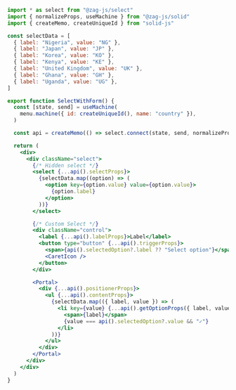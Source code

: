 ```jsx
import * as select from "@zag-js/select"
import { normalizeProps, useMachine } from "@zag-js/solid"
import { createMemo, createUniqueId } from "solid-js"

const selectData = [
  { label: "Nigeria", value: "NG" },
  { label: "Japan", value: "JP" },
  { label: "Korea", value: "KO" },
  { label: "Kenya", value: "KE" },
  { label: "United Kingdom", value: "UK" },
  { label: "Ghana", value: "GH" },
  { label: "Uganda", value: "UG" },
]

export function SelectWithForm() {
  const [state, send] = useMachine(
    menu.machine({ id: createUniqueId(), name: "country" }),
  )

  const api = createMemo(() => select.connect(state, send, normalizeProps))

  return (
    <div>
      <div className="select">
        {/* Hidden select */}
        <select {...api().selectProps}>
          {selectData.map((option) => (
            <option key={option.value} value={option.value}>
              {option.label}
            </option>
          ))}
        </select>

        {/* Custom Select */}
        <div className="control">
          <label {...api().labelProps}>Label</label>
          <button type="button" {...api().triggerProps}>
            <span>{api().selectedOption?.label ?? "Select option"}</span>
            <CaretIcon />
          </button>
        </div>

        <Portal>
          <div {...api().positionerProps}>
            <ul {...api().contentProps}>
              {selectData.map(({ label, value }) => (
                <li key={value} {...api().getOptionProps({ label, value })}>
                  <span>{label}</span>
                  {value === api().selectedOption?.value && "✓"}
                </li>
              ))}
            </ul>
          </div>
        </Portal>
      </div>
    </div>
  )
}
```
